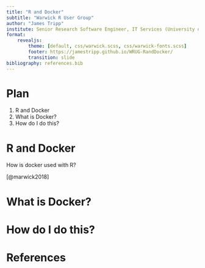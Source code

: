 ```yaml
---
title: "R and Docker"
subtitle: "Warwick R User Group"
author: "James Tripp"
institute: Senior Research Software Engineer, IT Services (University of Warwick)
format: 
    revealjs:
        theme: [default, css/warwick.scss, css/warwick-fonts.scss]
        footer: https://jamestripp.github.io/WRUG-RandDocker/
        transition: slide
bibliography: references.bib
---
```


# Plan

1.  R and Docker
2.  What is Docker?
3.  How do I do this?

# R and Docker

How is docker used with R?

[@marwick2018]

# What is Docker?

# How do I do this?

# References
